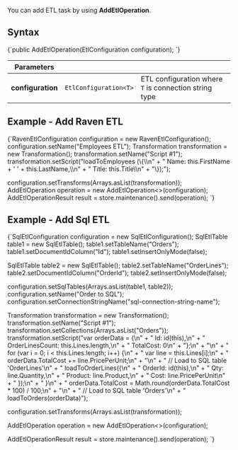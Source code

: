 
You can add ETL task by using **AddEtlOperation**.

## Syntax

<TabItem value="add_etl_operation" label="add_etl_operation">
<CodeBlock language="java">
{`public AddEtlOperation(EtlConfiguration<T> configuration);
`}
</CodeBlock>
</TabItem>

| Parameters | | |
| ------------- | ----- | ---- |
| **configuration** | `EtlConfiguration<T>` | ETL configuration where `T` is connection string type |

## Example - Add Raven ETL

<TabItem value="add_raven_etl" label="add_raven_etl">
<CodeBlock language="java">
{`RavenEtlConfiguration configuration = new RavenEtlConfiguration();
configuration.setName("Employees ETL");
Transformation transformation = new Transformation();
transformation.setName("Script #1");
transformation.setScript("loadToEmployees (\{\\n" +
    "  Name: this.FirstName + ' ' + this.LastName,\\n" +
    "  Title: this.Title\\n" +
    "\});");

configuration.setTransforms(Arrays.asList(transformation));
AddEtlOperation<RavenConnectionString> operation = new AddEtlOperation<>(configuration);
AddEtlOperationResult result = store.maintenance().send(operation);
`}
</CodeBlock>
</TabItem>

## Example - Add Sql ETL

<TabItem value="add_sql_etl" label="add_sql_etl">
<CodeBlock language="java">
{`SqlEtlConfiguration configuration = new SqlEtlConfiguration();
SqlEtlTable table1 = new SqlEtlTable();
table1.setTableName("Orders");
table1.setDocumentIdColumn("Id");
table1.setInsertOnlyMode(false);

SqlEtlTable table2 = new SqlEtlTable();
table2.setTableName("OrderLines");
table2.setDocumentIdColumn("OrderId");
table2.setInsertOnlyMode(false);

configuration.setSqlTables(Arrays.asList(table1, table2));
configuration.setName("Order to SQL");
configuration.setConnectionStringName("sql-connection-string-name");

Transformation transformation = new Transformation();
transformation.setName("Script #1");
transformation.setCollections(Arrays.asList("Orders"));
transformation.setScript("var orderData = \{\\n" +
    "    Id: id(this),\\n" +
    "    OrderLinesCount: this.Lines.length,\\n" +
    "    TotalCost: 0\\n" +
    "\};\\n" +
    "\\n" +
    "    for (var i = 0; i < this.Lines.length; i++) \{\\n" +
    "        var line = this.Lines[i];\\n" +
    "        orderData.TotalCost += line.PricePerUnit;\\n" +
    "\\n" +
    "        // Load to SQL table 'OrderLines'\\n" +
    "        loadToOrderLines(\{\\n" +
    "            OrderId: id(this),\\n" +
    "            Qty: line.Quantity,\\n" +
    "            Product: line.Product,\\n" +
    "            Cost: line.PricePerUnit\\n" +
    "        \});\\n" +
    "    \}\\n" +
    "    orderData.TotalCost = Math.round(orderData.TotalCost  * 100) / 100;\\n" +
    "\\n" +
    "    // Load to SQL table 'Orders'\\n" +
    "    loadToOrders(orderData)");

configuration.setTransforms(Arrays.asList(transformation));

AddEtlOperation<SqlConnectionString> operation = new AddEtlOperation<>(configuration);

AddEtlOperationResult result = store.maintenance().send(operation);
`}
</CodeBlock>
</TabItem>


